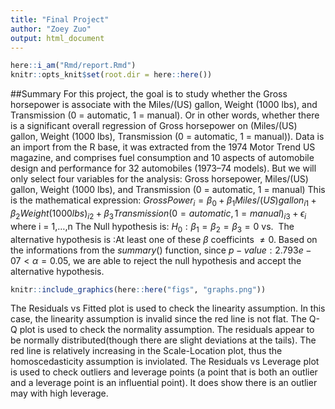 ---
title: "Final Project"
author: "Zoey Zuo"
output: html_document
---

```{r, include = FALSE}
here::i_am("Rmd/report.Rmd")
knitr::opts_knit$set(root.dir = here::here())
```


##Summary
For this project, the goal is to study whether the Gross horsepower is associate with the Miles/(US) gallon, Weight (1000 lbs), and Transmission (0 = automatic, 1 = manual). Or in other words, whether there is a significant overall regression of Gross horsepower on (Miles/(US) gallon, Weight (1000 lbs), Transmission (0 = automatic, 1 = manual)).
Data is an import from the R base, it was extracted from the 1974 Motor Trend US magazine, and comprises fuel consumption and 10 aspects of automobile design and performance for 32 automobiles (1973–74 models). But we will only select four variables for the analysis: Gross horsepower, Miles/(US) gallon, Weight (1000 lbs), and Transmission (0 = automatic, 1 = manual)
This is the mathematical expression:
$GrossPower_{i}=\beta_0+\beta_1 Miles/(US) gallon_{i1} +\beta_2 Weight (1000 lbs)_{i2}+\beta_3Transmission (0 = automatic, 1 = manual)_{i3}+\epsilon_i$
where i = 1,...,n
The Null hypothesis is: $H_0:\beta_1=\beta_2=\beta_3=0$ 
vs. 
The alternative hypothesis is :At least one of these $\beta$ coefficints $\neq0$.
Based on the informations from the $summary()$ function, since $p-value: 2.793e-07 < \alpha=0.05$, we are able to reject the null hypothesis and accept the alternative hypothesis. 

```{r, echo = FALSE}
knitr::include_graphics(here::here("figs", "graphs.png"))
```
The Residuals vs Fitted plot is used to check the linearity assumption. In this case, the linearity assumption is invalid since the red line is not flat. The Q-Q plot is used to check the normality assumption. The residuals appear to be normally distributed(though there are slight deviations at the tails). The red line is relatively increasing in the Scale-Location plot, thus the homoscedasticity assumption is inviolated. The Residuals vs Leverage plot is used to check outliers and leverage points (a point that is both an outlier and a leverage point is an influential point). It does show there is an outlier may with high leverage. 

